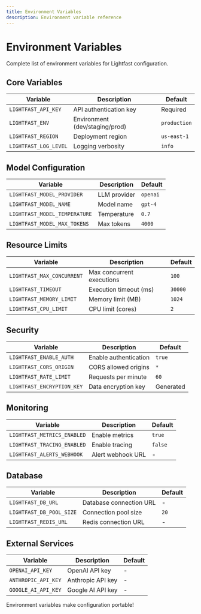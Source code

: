 ```yaml
---
title: Environment Variables
description: Environment variable reference
---
```


# Environment Variables

Complete list of environment variables for Lightfast configuration.

## Core Variables

| Variable | Description | Default |
|----------|-------------|---------|
| `LIGHTFAST_API_KEY` | API authentication key | Required |
| `LIGHTFAST_ENV` | Environment (dev/staging/prod) | `production` |
| `LIGHTFAST_REGION` | Deployment region | `us-east-1` |
| `LIGHTFAST_LOG_LEVEL` | Logging verbosity | `info` |

## Model Configuration

| Variable | Description | Default |
|----------|-------------|---------|
| `LIGHTFAST_MODEL_PROVIDER` | LLM provider | `openai` |
| `LIGHTFAST_MODEL_NAME` | Model name | `gpt-4` |
| `LIGHTFAST_MODEL_TEMPERATURE` | Temperature | `0.7` |
| `LIGHTFAST_MODEL_MAX_TOKENS` | Max tokens | `4000` |

## Resource Limits

| Variable | Description | Default |
|----------|-------------|---------|
| `LIGHTFAST_MAX_CONCURRENT` | Max concurrent executions | `100` |
| `LIGHTFAST_TIMEOUT` | Execution timeout (ms) | `30000` |
| `LIGHTFAST_MEMORY_LIMIT` | Memory limit (MB) | `1024` |
| `LIGHTFAST_CPU_LIMIT` | CPU limit (cores) | `2` |

## Security

| Variable | Description | Default |
|----------|-------------|---------|
| `LIGHTFAST_ENABLE_AUTH` | Enable authentication | `true` |
| `LIGHTFAST_CORS_ORIGIN` | CORS allowed origins | `*` |
| `LIGHTFAST_RATE_LIMIT` | Requests per minute | `60` |
| `LIGHTFAST_ENCRYPTION_KEY` | Data encryption key | Generated |

## Monitoring

| Variable | Description | Default |
|----------|-------------|---------|
| `LIGHTFAST_METRICS_ENABLED` | Enable metrics | `true` |
| `LIGHTFAST_TRACING_ENABLED` | Enable tracing | `false` |
| `LIGHTFAST_ALERTS_WEBHOOK` | Alert webhook URL | - |

## Database

| Variable | Description | Default |
|----------|-------------|---------|
| `LIGHTFAST_DB_URL` | Database connection URL | - |
| `LIGHTFAST_DB_POOL_SIZE` | Connection pool size | `20` |
| `LIGHTFAST_REDIS_URL` | Redis connection URL | - |

## External Services

| Variable | Description | Default |
|----------|-------------|---------|
| `OPENAI_API_KEY` | OpenAI API key | - |
| `ANTHROPIC_API_KEY` | Anthropic API key | - |
| `GOOGLE_AI_API_KEY` | Google AI API key | - |

Environment variables make configuration portable!